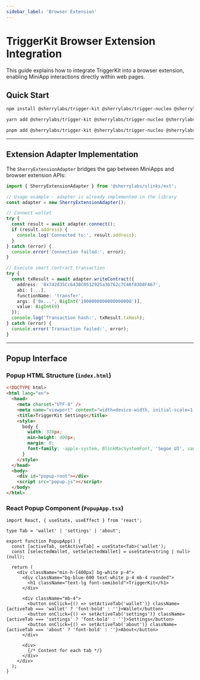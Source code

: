```yaml
---
sidebar_label: 'Browser Extension'
---
```


# TriggerKit Browser Extension Integration

This guide explains how to integrate TriggerKit into a browser extension, enabling MiniApp interactions directly within web pages.

## Quick Start

<Tabs>
<TabItem value="npm" label="npm">

```bash
npm install @sherrylabs/trigger-kit @sherrylabs/trigger-nucleo @sherrylabs/slinks @sherrylabs/slinks-core
```

</TabItem>
<TabItem value="yarn" label="Yarn">

```bash
yarn add @sherrylabs/trigger-kit @sherrylabs/trigger-nucleo @sherrylabs/slinks @sherrylabs/slinks-core
```

</TabItem>
<TabItem value="pnpm" label="pnpm">

```bash
pnpm add @sherrylabs/trigger-kit @sherrylabs/trigger-nucleo @sherrylabs/slinks @sherrylabs/slinks-core
```

</TabItem>
</Tabs>

---

## Extension Adapter Implementation

The `SherryExtensionAdapter` bridges the gap between MiniApps and browser extension APIs:

```typescript title="src/shared/adapter.ts"
import { SherryExtensionAdapter } from '@sherrylabs/slinks/ext';

// Usage example - adapter is already implemented in the library
const adapter = new SherryExtensionAdapter();

// Connect wallet
try {
  const result = await adapter.connect();
  if (result.address) {
    console.log('Connected to:', result.address);
  }
} catch (error) {
  console.error('Connection failed:', error);
}

// Execute smart contract transaction
try {
  const txResult = await adapter.writeContract({
    address: '0x742d35Cc6438C0532925a3b762c7C46f83D8FA67',
    abi: [...],
    functionName: 'transfer',
    args: ['0x...', BigInt('1000000000000000000')],
    value: BigInt(0)
  });
  console.log('Transaction hash:', txResult.txHash);
} catch (error) {
  console.error('Transaction failed:', error);
}
```

---

## Popup Interface

### Popup HTML Structure (`index.html`)

```html title="src/popup/index.html"
<!DOCTYPE html>
<html lang="en">
  <head>
    <meta charset="UTF-8" />
    <meta name="viewport" content="width=device-width, initial-scale=1.0" />
    <title>TriggerKit Settings</title>
    <style>
      body {
        width: 320px;
        min-height: 400px;
        margin: 0;
        font-family: -apple-system, BlinkMacSystemFont, 'Segoe UI', sans-serif;
      }
    </style>
  </head>
  <body>
    <div id="popup-root"></div>
    <script src="popup.js"></script>
  </body>
</html>
```

### React Popup Component (`PopupApp.tsx`)

```tsx title="src/popup/components/PopupApp.tsx"
import React, { useState, useEffect } from 'react';

type Tab = 'wallet' | 'settings' | 'about';

export function PopupApp() {
  const [activeTab, setActiveTab] = useState<Tab>('wallet');
  const [selectedWallet, setSelectedWallet] = useState<string | null>(null);

  return (
    <div className="min-h-[400px] bg-white p-4">
      <div className="bg-blue-600 text-white p-4 mb-4 rounded">
        <h1 className="text-lg font-semibold">TriggerKit</h1>
      </div>
      
      <div className="mb-4">
        <button onClick={() => setActiveTab('wallet')} className={activeTab === 'wallet' ? 'font-bold' : ''}>Wallet</button>
        <button onClick={() => setActiveTab('settings')} className={activeTab === 'settings' ? 'font-bold' : ''}>Settings</button>
        <button onClick={() => setActiveTab('about')} className={activeTab === 'about' ? 'font-bold' : ''}>About</button>
      </div>

      <div>
        {/* Content for each tab */}
      </div>
    </div>
  );
}
```
